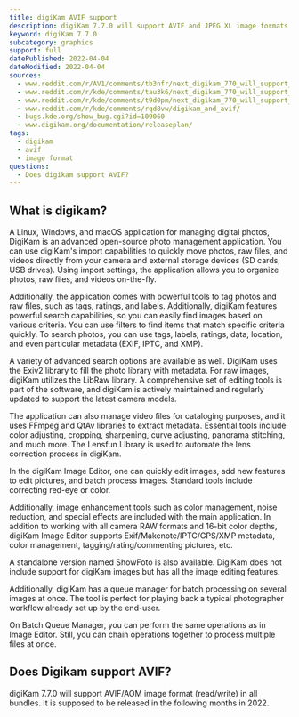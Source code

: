 ```yaml
---
title: digiKam AVIF support
description: digiKam 7.7.0 will support AVIF and JPEG XL image formats out of box in the original installers.
keyword: digiKam 7.7.0
subcategory: graphics
support: full
datePublished: 2022-04-04
dateModified: 2022-04-04
sources:
  - www.reddit.com/r/AV1/comments/tb3nfr/next_digikam_770_will_support_avif_and_jpeg_xl/
  - www.reddit.com/r/kde/comments/tau3k6/next_digikam_770_will_support_avifaom_image/
  - www.reddit.com/r/kde/comments/t9d0pm/next_digikam_770_will_support_jpegxl_image_format/
  - www.reddit.com/r/kde/comments/rqd8vw/digikam_and_avif/
  - bugs.kde.org/show_bug.cgi?id=109060
  - www.digikam.org/documentation/releaseplan/
tags:
  - digikam
  - avif
  - image format
questions:
  - Does digikam support AVIF?
---
```


## What is digikam?

A Linux, Windows, and macOS application for managing digital photos, DigiKam is an advanced open-source photo management application. You can use digiKam's import capabilities to quickly move photos, raw files, and videos directly from your camera and external storage devices (SD cards, USB drives). Using import settings, the application allows you to organize photos, raw files, and videos on-the-fly.

Additionally, the application comes with powerful tools to tag photos and raw files, such as tags, ratings, and labels. Additionally, digiKam features powerful search capabilities, so you can easily find images based on various criteria. You can use filters to find items that match specific criteria quickly. To search photos, you can use tags, labels, ratings, data, location, and even particular metadata (EXIF, IPTC, and XMP).

A variety of advanced search options are available as well. DigiKam uses the Exiv2 library to fill the photo library with metadata. For raw images, digiKam utilizes the LibRaw library. A comprehensive set of editing tools is part of the software, and digiKam is actively maintained and regularly updated to support the latest camera models.

The application can also manage video files for cataloging purposes, and it uses FFmpeg and QtAv libraries to extract metadata. Essential tools include color adjusting, cropping, sharpening, curve adjusting, panorama stitching, and much more. The Lensfun Library is used to automate the lens correction process in digiKam.

In the digiKam Image Editor, one can quickly edit images, add new features to edit pictures, and batch process images. Standard tools include correcting red-eye or color.

Additionally, image enhancement tools such as color management, noise reduction, and special effects are included with the main application. In addition to working with all camera RAW formats and 16-bit color depths, digiKam Image Editor supports Exif/Makenote/IPTC/GPS/XMP metadata, color management, tagging/rating/commenting pictures, etc.

A standalone version named ShowFoto is also available. DigiKam does not include support for digiKam images but has all the image editing features.

Additionally, digiKam has a queue manager for batch processing on several images at once. The tool is perfect for playing back a typical photographer workflow already set up by the end-user.

On Batch Queue Manager, you can perform the same operations as in Image Editor. Still, you can chain operations together to process multiple files at once.

## Does Digikam support AVIF?

digiKam 7.7.0 will support AVIF/AOM image format (read/write) in all bundles. It is supposed to be released in the following months in 2022.
